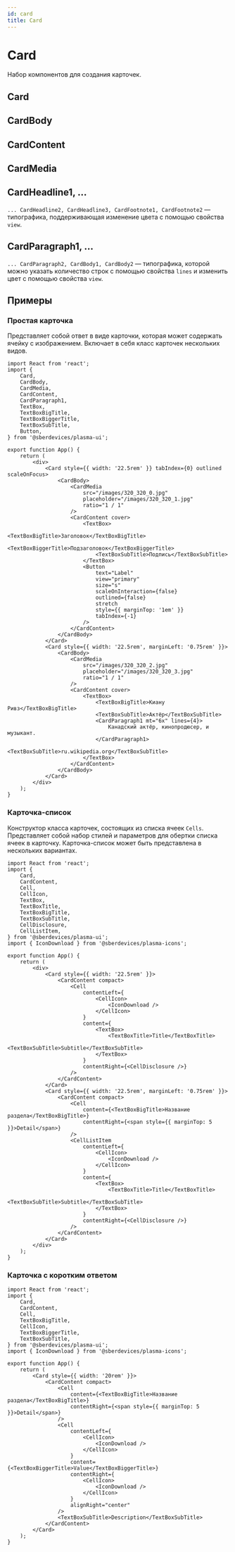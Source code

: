 ```yaml
---
id: card
title: Card
---
```



# Card
Набор компонентов для создания карточек.

<StorybookLink name="Card" />

## Card
<Description name="Card" />
<PropsTable name="Card" />

## CardBody
<Description name="CardBody" />

## CardContent
<Description name="CardContent" />
<PropsTable name="CardContent" />

## CardMedia
<Description name="CardMedia" />
<PropsTable name="CardMedia" />

## CardHeadline1, ...
`... CardHeadline2, CardHeadline3, CardFootnote1, CardFootnote2` — типографика, поддерживающая изменение цвета с помощью свойства `view`.
<PropsTable name="CardHeadline1" />

## CardParagraph1, ...
`... CardParagraph2, CardBody1, CardBody2` — типографика, которой можно указать количество строк с помощью свойства `lines` и изменить цвет с помощью свойства `view`.
<PropsTable name="CardParagraph1" />

## Примеры

### Простая карточка
Представляет собой ответ в виде карточки, которая может содержать ячейку с изображением.
Включает в себя класс карточек нескольких видов.

```tsx live
import React from 'react';
import {
    Card,
    CardBody,
    CardMedia,
    CardContent,
    CardParagraph1,
    TextBox,
    TextBoxBigTitle,
    TextBoxBiggerTitle,
    TextBoxSubTitle,
    Button,
} from '@sberdevices/plasma-ui';

export function App() {
    return (
        <div>
            <Card style={{ width: '22.5rem' }} tabIndex={0} outlined scaleOnFocus>
                <CardBody>
                    <CardMedia
                        src="/images/320_320_0.jpg"
                        placeholder="/images/320_320_1.jpg"
                        ratio="1 / 1"
                    />
                    <CardContent cover>
                        <TextBox>
                            <TextBoxBigTitle>Заголовок</TextBoxBigTitle>
                            <TextBoxBiggerTitle>Подзаголовок</TextBoxBiggerTitle>
                            <TextBoxSubTitle>Подпись</TextBoxSubTitle>
                        </TextBox>
                        <Button
                            text="Label"
                            view="primary"
                            size="s"
                            scaleOnInteraction={false}
                            outlined={false}
                            stretch
                            style={{ marginTop: '1em' }}
                            tabIndex={-1}
                        />
                    </CardContent>
                </CardBody>
            </Card>
            <Card style={{ width: '22.5rem', marginLeft: '0.75rem' }}>
                <CardBody>
                    <CardMedia
                        src="/images/320_320_2.jpg"
                        placeholder="/images/320_320_3.jpg"
                        ratio="1 / 1"
                    />
                    <CardContent cover>
                        <TextBox>
                            <TextBoxBigTitle>Киану Ривз</TextBoxBigTitle>
                            <TextBoxSubTitle>Актёр</TextBoxSubTitle>
                            <CardParagraph1 mt="6x" lines={4}>
                                Канадский актёр, кинопродюсер, и музыкант.
                            </CardParagraph1>
                            <TextBoxSubTitle>ru.wikipedia.org</TextBoxSubTitle>
                        </TextBox>
                    </CardContent>
                </CardBody>
            </Card>
        </div>
    );
}
```

### Карточка-список
Конструктор класса карточек, состоящих из списка ячеек `Cells`.
Представляет собой набор стилей и параметров для обертки списка ячеек в карточку.
Карточка-список может быть представлена в нескольких вариантах.

```tsx live
import React from 'react';
import {
    Card,
    CardContent,
    Cell,
    CellIcon,
    TextBox,
    TextBoxTitle,
    TextBoxBigTitle,
    TextBoxSubTitle,
    CellDisclosure,
    CellListItem,
} from '@sberdevices/plasma-ui';
import { IconDownload } from '@sberdevices/plasma-icons';

export function App() {
    return (
        <div>
            <Card style={{ width: '22.5rem' }}>
                <CardContent compact>
                    <Cell
                        contentLeft={
                            <CellIcon>
                                <IconDownload />
                            </CellIcon>
                        }
                        content={
                            <TextBox>
                                <TextBoxTitle>Title</TextBoxTitle>
                                <TextBoxSubTitle>Subtitle</TextBoxSubTitle>
                            </TextBox>
                        }
                        contentRight={<CellDisclosure />}
                    />
                </CardContent>
            </Card>
            <Card style={{ width: '22.5rem', marginLeft: '0.75rem' }}>
                <CardContent compact>
                    <Cell
                        content={<TextBoxBigTitle>Название раздела</TextBoxBigTitle>}
                        contentRight={<span style={{ marginTop: 5 }}>Detail</span>}
                    />
                    <CellListItem
                        contentLeft={
                            <CellIcon>
                                <IconDownload />
                            </CellIcon>
                        }
                        content={
                            <TextBox>
                                <TextBoxTitle>Title</TextBoxTitle>
                                <TextBoxSubTitle>Subtitle</TextBoxSubTitle>
                            </TextBox>
                        }
                        contentRight={<CellDisclosure />}
                    />
                </CardContent>
            </Card>
        </div>
    );
}
```

### Карточка с коротким ответом

```tsx live
import React from 'react';
import {
    Card,
    CardContent,
    Cell,
    TextBoxBigTitle,
    CellIcon,
    TextBoxBiggerTitle,
    TextBoxSubTitle,
} from '@sberdevices/plasma-ui';
import { IconDownload } from '@sberdevices/plasma-icons';

export function App() {
    return (
        <Card style={{ width: '20rem' }}>
            <CardContent compact>
                <Cell
                    content={<TextBoxBigTitle>Название раздела</TextBoxBigTitle>}
                    contentRight={<span style={{ marginTop: 5 }}>Detail</span>}
                />
                <Cell
                    contentLeft={
                        <CellIcon>
                            <IconDownload />
                        </CellIcon>
                    }
                    content={<TextBoxBiggerTitle>Value</TextBoxBiggerTitle>}
                    contentRight={
                        <CellIcon>
                            <IconDownload />
                        </CellIcon>
                    }
                    alignRight="center"
                />
                <TextBoxSubTitle>Description</TextBoxSubTitle>
            </CardContent>
        </Card>
    );
}
```
